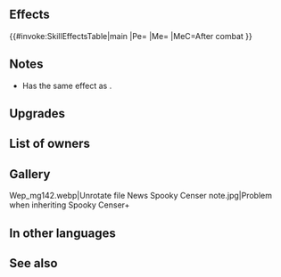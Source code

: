 {{Weapon Infobox
|tagid=SID_カボチャの行灯＋
|weaponType=Blue Tome
|might=12
|range=2
|effect=Grants Atk/Spd/Def/Res+3. After combat, deals 6 damage to unit.
|cost=300
|exclusive=0
|statModifiers=0,15,3,3,3
|refinePaths=default
|refineSP=350
|refineMedals=500
|refineStones=50
|properties=
}}
==Effects==
{{#invoke:SkillEffectsTable|main
|Pe={{Eft|Stat Boosts|Atk/Spd/Def/Res|3}}
|Me={{Eft|Damage|6}}
|MeC=After combat
}}

==Notes==
* Has the same effect as {{St|Fury 3}}.
{{After combat note}}
{{DamageToUnit}}
==Upgrades==
{{Weapon Upgrade List}}
==List of owners==
{{Skill Hero List}}
==Gallery==
<gallery>
Wep_mg142.webp|Unrotate file
News Spooky Censer note.jpg|Problem when inheriting Spooky Censer+
</gallery>
==In other languages==
{{OtherLanguages
|japanese=カボチャの行灯＋
|german=Spukrauchwerk+
|spanishEU=Incensario atroz +
|spanishLA=Incensario atroz +
|french=Vil encensoir +
|italian=Turibolo atroce+
|chineseTW=南瓜提燈＋
|portuguese=Lamparina algoz+
}}
==See also==
{{See also skills|cond=Description LIKE '%grants Atk/Spd/Def/Res+_.%deals _ damage to unit%'|columns=3}}
{{Weapons Navbox}}